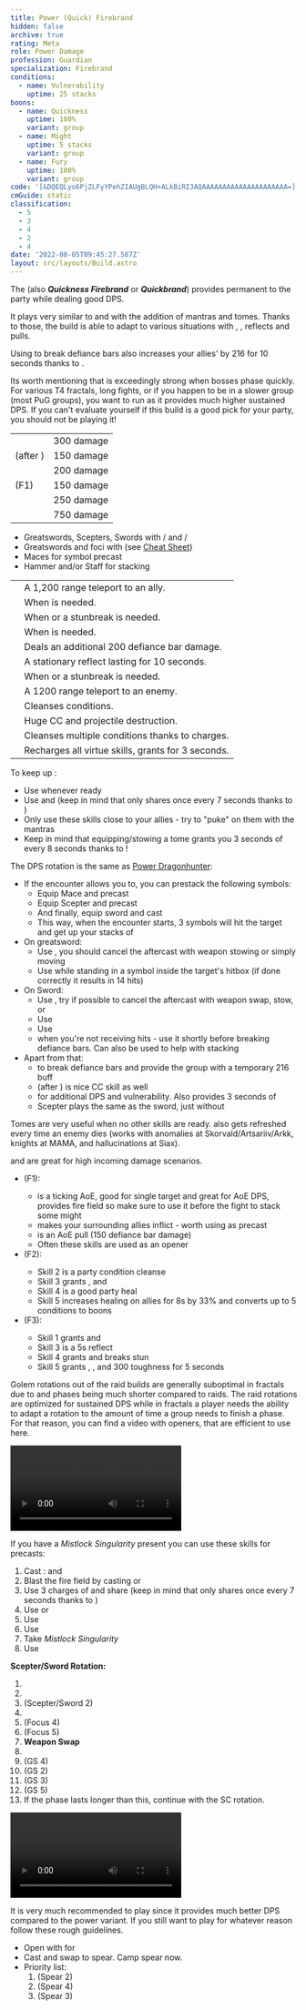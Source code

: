 ```yaml
---
title: Power (Quick) Firebrand
hidden: false
archive: true
rating: Meta
role: Power Damage
profession: Guardian
specialization: Firebrand
conditions:
  - name: Vulnerability
    uptime: 25 stacks
boons:
  - name: Quickness
    uptime: 100%
    variant: group
  - name: Might
    uptime: 5 stacks
    variant: group
  - name: Fury
    uptime: 100%
    variant: group
code: '[&DQEQLyo6PjZLFyYPehZIAUgBLQH+ALkBiRI3AQAAAAAAAAAAAAAAAAAAAAA=]'
cmGuide: static
classification:
  - 5
  - 3
  - 4
  - 2
  - 4
date: '2022-08-05T09:45:27.587Z'
layout: src/layouts/Build.astro
---
```


The **<Specialization text="Power Quickness Firebrand" name="Firebrand"/>** (also **_Quickness Firebrand_** or **_Quickbrand_**) provides permanent <Boon name="Quickness"/> to the party while dealing good DPS.

It plays very similar to <BuildLink build="Power Dragonhunter" specialization="Dragonhunter"/> and <BuildLink build="Power Willbender" specialization="Willbender"/> with the addition of <Specialization name="Firebrand"/> mantras and tomes. Thanks to those, the build is able to adapt to various situations with <Boon name="Stability"/>, <Boon name="Resistance"/>, reflects and pulls.

Using <Skill name="Bane Signet"/> to break defiance bars also increases your allies' <Attribute name="Power"/> by 216 for 10 seconds thanks to <Trait name="Perfect Inscriptions"/>.

<Warning>

Its worth mentioning that <Specialization text="Power Quickness Firebrand" name="Firebrand"/> is exceedingly strong when bosses phase quickly. For various T4 fractals, long fights, or if you happen to be in a slower group (most PuG groups), you want to run <BuildLink build="Condi Firebrand" specialization="Firebrand"/> as it provides much higher sustained DPS. If you can't evaluate yourself if this build is a good pick for your party, you should not be playing it!

</Warning>

<Divider text="Equipment"/>

<Divider text="Build"/>

<Grid>
<GridItem sm="7">
<Traits traits1="Radiance" traits1Selected="Right Hand Strength,Retribution,Perfect Inscriptions" traits2="Zeal" traits2Selected="Fiery Wrath,Zealous Blade,Symbolic Avenger" traits3="Firebrand" traits3Selected="Liberators Vow,Weighty Terms,Loremaster"/>

<Card title="Defiance Bar Damage">

|                                               |            |
| --------------------------------------------- | ---------- |
| <Skill id="9093"/>                            | 300 damage |
| <Skill id="9226"/> (after <Skill id="9147"/>) | 150 damage |
| <Skill name="Hammer of Wisdom"/>              | 200 damage |
| <Skill name="Chapter 3: Heated Rebuke"/> (F1) | 150 damage |
| <Skill name="Chains of light"/>               | 250 damage |
| <Skill name="Sanctuary"/>                     | 750 damage |

</Card>
<Card title="Alternative Weapons">

- Greatswords, Scepters, Swords with <Item name="Night" type="Sigil" disableText/>/<Item name="impact" type="Sigil" disableText/> and <Item name="Serpent Slaying" type="Sigil" disableText/>/<Item name="Impact" type="Sigil" disableText/>
- Greatswords and foci with (see [Cheat Sheet](/guides/cheat-sheet))
- Maces for symbol precast
- Hammer and/or Staff for <Boon name="Might"/> stacking

</Card>
</GridItem>

<GridItem sm="5">
<Card title="Situational Skills">

|                                                        |                                                                                     |
| ------------------------------------------------------ | ----------------------------------------------------------------------------------- |
| <Skill id="9246" size="big" disableText/>              | A 1,200 range teleport to an ally.                                                  |
| <Skill name="Hallowed Ground" size="big" disableText/> | When <Boon name="Stability"/> is needed.                                            |
| <Skill id="9153" size="big" disableText/>              | When <Boon name="Stability"/> or a stunbreak is needed.                             |
| <Skill name="advance" size="big" disableText/>         | When <Boon name="Aegis"/> is needed.                                                |
| <Skill id="9125" size="big" disableText/>              | Deals an additional 200 defiance bar damage.                                        |
| <Skill id="9251" size="big" disableText/>              | A stationary reflect lasting for 10 seconds.                                        |
| <Skill id="43357" size="big" disableText/>             | When <Boon name="Stability"/> or a stunbreak is needed.                             |
| <Skill id="9247" size="big" disableText/>              | A 1200 range teleport to an enemy.                                                  |
| <Skill name="Purging flames" size="big" disableText/>  | Cleanses conditions.                                                                |
| <Skill name="Sanctuary" size="big" disableText/>       | Huge CC and projectile destruction.                                                 |
| <Skill name="Mantra of lore" size="big" disableText/>  | Cleanses multiple conditions thanks to charges.                                     |
| <Skill name="renewed focus" size="big" disableText/>   | Recharges all virtue skills, grants <Effect name="Invulnerability"/> for 3 seconds. |

</Card>
</GridItem>
</Grid>

<Divider text="Details"/>

To keep up <Boon name="Quickness"/>:

- Use <Skill name="Feel My Wrath"/> whenever ready
- Use <Skill name="mantraofpotence"/> and <Skill name="mantraofsolace"/> (keep in mind that <Skill name="mantraofsolace"/> only shares <Boon name="Quickness"/> once every 7 seconds thanks to <Trait name=" liberators vow"/>)
- Only use these skills close to your allies - try to "puke" on them with the mantras
- Keep in mind that equipping/stowing a tome grants you 3 seconds of <Boon name="Quickness"/> every 8 seconds thanks to <Trait name="swift scholar"/>!

The DPS rotation is the same as [Power Dragonhunter](/builds/guardian/power-dragonhunter):

- If the encounter allows you to, you can prestack the following symbols:
  - Equip Mace and precast <Skill name="Symbol of Faith"/>
  - Equip Scepter and precast <Skill name="Symbol of Punishment"/>
  - And finally, equip sword and cast <Skill name="Symbol of Blades"/>
  - This way, when the encounter starts, 3 symbols will hit the target and get up your stacks of <Trait name="symbolicavenger"/>
- On greatsword:
  - Use <Skill name="Symbol of Resolution"/>, you should cancel the aftercast with weapon stowing or simply moving
  - Use <Skill name="Whirling Wrath"/> while standing in a symbol inside the target's hitbox (if done correctly it results in 14 hits)
- On Sword:
  - Use <Skill name="Ray of Judgment"/>, try if possible to cancel the aftercast with weapon swap, stow, or <Skill name="Symbol of Blades"/>
  - Use <Skill name="Symbol of Blades"/>
  - Use <Skill name="Zealots Defense"/>
  - <Skill name="Shield of Wrath"/> when you're not receiving hits - use it shortly before breaking defiance bars. Can also be used to help with stacking <Boon name="Might"/>
- Apart from that:
  - <Skill name="Bane Signet"/> to break defiance bars and provide the group with a temporary 216 <Attribute name="Power"/> buff
  - <Skill id="9226"/> (after <Skill id="9147"/>) is nice CC skill as well
  - <Skill name="Sword of Justice"/> for additional DPS and vulnerability. Also provides 3 seconds of <Condition name="Crippled"/>
  - Scepter plays the same as the sword, just without <Skill name="Zealots Defense"/>

Tomes are very useful when no other skills are ready. <Skill name="Tome of Justice"/> also gets refreshed every time an enemy dies (works with anomalies at Skorvald/Artsariiv/Arkk, knights at MAMA, and hallucinations at Siax).

<Skill name="Tome of Courage"/> and <Skill name="Tome of Resolve"/> are great for high incoming damage scenarios.

- <Skill name="Tome of Justice"/> (F1):
  - <Skill name="chapterscorchedaftermath"/> is a ticking AoE, good for single target and great for AoE DPS, provides fire field so make sure to use it before the fight to stack some might
  - <Skill name="epilogue ashes of the just"/> makes your surrounding allies inflict <Condition name="Burning"/> - worth using as precast
  - <Skill name="Chapter 3: Heated Rebuke"/> is an AoE pull (150 defiance bar damage)
  - Often these skills are used as an opener
- <Skill name="Tome of Resolve"/> (F2):
  - Skill 2 is a party condition cleanse
  - Skill 3 grants <Boon name="Vigor"/>, <Boon name="Regeneration"/> and <Boon name="Swiftness"/>
  - Skill 4 is a good party heal
  - Skill 5 increases healing on allies for 8s by 33% and converts up to 5 conditions to boons
- <Skill name="Tome of Courage"/> (F3):
  - Skill 1 grants <Boon name="Stability"/> and <Boon name="Swiftness"/>
  - Skill 3 is a 5s reflect
  - Skill 4 grants <Boon name="Resistance"/> and breaks stun
  - Skill 5 grants <Boon name="Aegis"/>, <Boon name="Protection"/>, <Boon name="Stability"/> and 300 toughness for 5 seconds

<Divider text="Rotation / Skill Usage"/>

<Grid>
<GridItem xs="12" sm="6">
<Card title="Information">

Golem rotations out of the raid builds are generally suboptimal in fractals due to <Effect name="Exposed"/> and phases being much shorter compared to raids. The raid rotations are optimized for sustained DPS while in fractals a player needs the ability to adapt a rotation to the amount of time a group needs to finish a phase.\
For that reason, you can find a video with openers, that are efficient to use here.
</Card>

<Card title="Firebrand openers">

<Video caption="by MagicBot [dT], edited by Vince [dT]" youtube="pFUHvaqPOO0"/>
</Card>
</GridItem>

<GridItem xs="12" sm="6">
<Card title="Precasting">

If you have a _Mistlock Singularity_ present you can use these skills for precasts:

1.  Cast <Skill name="tome of justice"/>: <Skill name="chapterscorchedaftermath"/> and <Skill name="Epilogue: Ashes of the just"/>
2.  Blast the fire field by casting <Skill name="Holy Strike"/> or <Skill name="mightyblow"/>
3.  Use 3 charges of <Skill name="mantraofpotence"/> and share <Skill name="mantraofsolace"/> (keep in mind that <Skill name="mantraofsolace"/> only shares <Boon name="Quickness"/> once every 7 seconds thanks to <Trait name=" liberators vow"/>)
4.  Use <Skill name="Stand your ground"/> or <Skill name="saveyourselves"/>
5.  Use <Skill name="Feelmywrath"/>
6.  Use <Skill name="banesignet"/>
7.  Take _Mistlock Singularity_
8.  Use <Skill name="Feelmywrath"/>

</Card>
</GridItem>

<GridItem xs="12" sm="6">
<Card title="Golem Rotation">

**Scepter/Sword Rotation:**

1.  <Skill name="banesignet" profession="guardian"/>
2.  <Skill name="Sword of Justice" profession="guardian"/>
3.  <Skill name="Symbol of Punishment" profession="guardian"/> (Scepter/Sword 2)
4.  <Skill name="Sword of Justice" profession="guardian"/>
5.  <Skill name="Ray of Judgment" profession="guardian"/> (Focus 4)
6.  <Skill name="Shield of Wrath" profession="guardian"/> (Focus 5)
7.  **Weapon Swap**
8.  <Skill name="Sword of Justice" profession="guardian"/>
9.  <Skill name="Symbol of Resolution " profession="guardian"/> (GS 4)
10. <Skill name="Whirling Wrath" profession="guardian"/> (GS 2)
11. <Skill name="Leap of Faith" profession="guardian"/> (GS 3)
12. <Skill name="Binding Blade" profession="guardian"/> (GS 5)
13. If the phase lasts longer than this, continue with the SC rotation.

</Card>
</GridItem>

<GridItem xs="12" sm="6">
<Card title="Golem Rotation">

<Video youtube="G1Y1u4ZwJh8" caption="MajesticNoodle [BATS]"/>
</Card>
</GridItem>
</Grid>

<Divider text="Underwater combat"/>

It is very much recommended to play <BuildLink build="Condi Firebrand" specialization="Firebrand"/> since it provides much better DPS compared to the power variant. If you still want to play <Specialization text="Power Quickness Firebrand" name="Firebrand"/> for whatever reason follow these rough guidelines.

- Open with <Skill name="refraction"/> for <Boon name="resolution"/>
- Cast <Skill name="purify"/> and swap to spear. Camp spear now.
- Priority list:
  1.  <Skill name="Zealots flurry"/> (Spear 2)
  2.  <Skill name="Symbol of spears"/> (Spear 4)
  3.  <Skill name="brilliance"/> (Spear 3)
